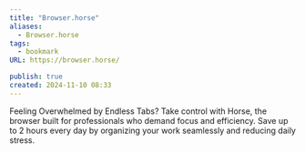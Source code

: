 ```yaml
---
title: "Browser.horse"
aliases:
  - Browser.horse
tags:
  - bookmark
URL: https://browser.horse/

publish: true
created: 2024-11-10 08:33
---
```




Feeling Overwhelmed by Endless Tabs?
Take control with Horse, the browser built for professionals who demand focus and efficiency. Save up to 2 hours every day by organizing your work seamlessly and reducing daily stress.